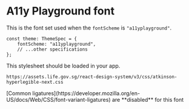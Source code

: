 
<Meta title="Foundations/Font/A11yPlayground" />

# A11y Playground font

This is the font set used when the `fontScheme` is `"a11yplayground"`.

```tsx
const theme: ThemeSpec = {
    fontScheme: "a11yplayground",
    // ...other specifications
};
```

This stylesheet should be loaded in your app.

```
https://assets.life.gov.sg/react-design-system/v3/css/atkinson-hyperlegible-next.css
```

<DocInfo>
    [Common
    ligatures](https://developer.mozilla.org/en-US/docs/Web/CSS/font-variant-ligatures)
    are **disabled** for this font
</DocInfo>

<FontDisplay theme={A11yPlaygroundTheme} />
